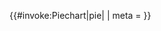 <templatestyles src="Piechart/styles.css"/>
{{#invoke:Piechart|pie| {{{1|[
 {"label": "villages: $v", "value": 45}, 
 {"label": "cities: $v"}
]}}}
| meta = {{{meta|
{}
}}}
}}<noinclude>
{{doc}}
</noinclude>
